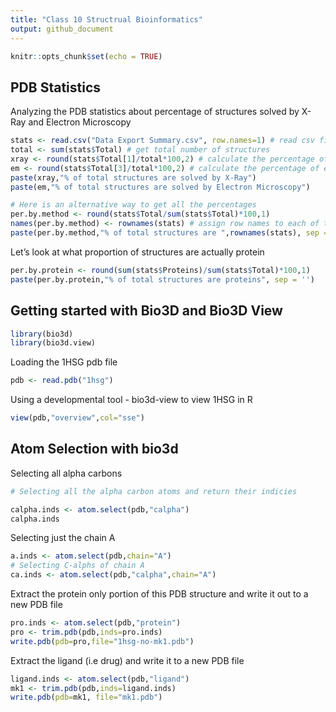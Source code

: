 ```yaml
---
title: "Class 10 Structrual Bioinformatics"
output: github_document
---
```


```r
knitr::opts_chunk$set(echo = TRUE)
```

## PDB Statistics

Analyzing the PDB statistics about percentage of structures solved by X-Ray and Electron Microscopy

```r
stats <- read.csv("Data Export Summary.csv", row.names=1) # read csv file and set first column as row name
total <- sum(stats$Total) # get total number of structures
xray <- round(stats$Total[1]/total*100,2) # calculate the percentage of x ray solved structures
em <- round(stats$Total[3]/total*100,2) # calculate the percentage of em solved structures
paste(xray,"% of total structures are solved by X-Ray")
paste(em,"% of total structures are solved by Electron Microscopy")

# Here is an alternative way to get all the percentages
per.by.method <- round(stats$Total/sum(stats$Total)*100,1)
names(per.by.method) <- rownames(stats) # assign row names to each of the vector
paste(per.by.method,"% of total structures are ",rownames(stats), sep = '')
```


Let's look at what proportion of structures are actually protein
```r
per.by.protein <- round(sum(stats$Proteins)/sum(stats$Total)*100,1)
paste(per.by.protein,"% of total structures are proteins", sep = '')

```

## Getting started with Bio3D and Bio3D View
```r
library(bio3d)
library(bio3d.view)
```

Loading the 1HSG pdb file
```r
pdb <- read.pdb("1hsg")
```

Using a developmental tool - bio3d-view to view 1HSG in R
```r
view(pdb,"overview",col="sse")
```

## Atom Selection with bio3d

Selecting all alpha carbons
```r
# Selecting all the alpha carbon atoms and return their indicies

calpha.inds <- atom.select(pdb,"calpha")
calpha.inds
```

Selecting just the chain A

```r
a.inds <- atom.select(pdb,chain="A")
# Selecting C-alphs of chain A
ca.inds <- atom.select(pdb,"calpha",chain="A")
```


Extract the protein only portion of this PDB structure and write it out to a new PDB file

```r
pro.inds <- atom.select(pdb,"protein")
pro <- trim.pdb(pdb,inds=pro.inds)
write.pdb(pdb=pro,file="1hsg-no-mk1.pdb")
```



Extract the ligand (i.e drug) and write it to a new PDB file

```r
ligand.inds <- atom.select(pdb,"ligand")
mk1 <- trim.pdb(pdb,inds=ligand.inds)
write.pdb(pdb=mk1, file="mk1.pdb")
```

